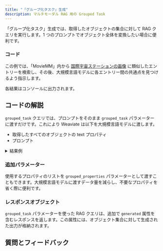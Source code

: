 ```yaml
---
title: "「グループ化タスク」生成"
description: マルチモーダル RAG 用の Grouped Task
---
```



「グループ化タスク」生成では、取得したオブジェクトの集合に対して RAG クエリを実行します。1 つのプロンプトでオブジェクト全体を変換したい場合に便利です。

### <i class="fa-solid fa-code"></i> コード

この例では、「MovieMM」内から [国際宇宙ステーションの画像](https://upload.wikimedia.org/wikipedia/commons/thumb/0/04/International_Space_Station_after_undocking_of_STS-132.jpg/440px-International_Space_Station_after_undocking_of_STS-132.jpg) に類似したエントリーを検索し、その後、大規模言語モデルに各エントリー間の共通点を見つけるよう指示します。

各結果はコンソールに出力されます。

<FilteredTextBlock
  text={PyCode}
  startMarker="# GroupedTaskGeneration"
  endMarker="# END GroupedTaskGeneration"
  language="py"
/>

## <i class="fa-solid fa-chalkboard"></i> コードの解説

`grouped_task` クエリでは、プロンプトをそのまま `grouped_task` パラメーターに渡すだけです。これにより Weaviate は以下を大規模言語モデルに渡します。
- 取得したすべてのオブジェクトの text プロパティ
- プロンプト

<details>
  <summary>結果例</summary>

```text
Interstellar
Gravity
Arrival
Armageddon
Godzilla
These movies all involve space exploration, extraterrestrial beings, or catastrophic events threatening Earth. They all deal with themes of survival, human ingenuity, and the unknown mysteries of the universe.
```

</details>

### <i class="fa-solid fa-chalkboard"></i> 追加パラメーター

使用するプロパティのリストを `grouped_properties` パラメーターとして渡すこともできます。大規模言語モデルに渡すデータ量を減らし、不要なプロパティを省く際に便利です。

### <i class="fa-solid fa-chalkboard"></i> レスポンスオブジェクト

`grouped_task` パラメーターを使った RAG クエリは、追加で `generated` 属性を含むレスポンスを返します。この属性には、オブジェクト集合に対して生成された出力が格納されます。

## 質問とフィードバック


<DocsFeedback/>
